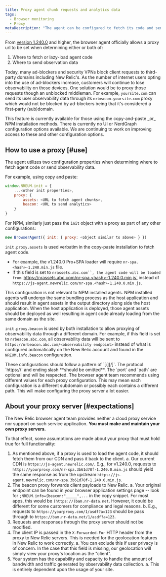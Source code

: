 ```yaml
---
title: Proxy agent chunk requests and analytics data
tags:
  - Browser monitoring
  - Proxy
metaDescription: "The agent can be configured to fetch its code and send analytics through a proxy server instead of New Relic's endpoints."
---
```


From [version 1.240.0](/docs/release-notes/new-relic-browser-release-notes/browser-agent-release-notes) and higher, the browser agent officially allows a proxy url to be set when determining either or both of:

1. Where to fetch or lazy-load agent code
2. Where to send observation data

Today, many ad-blockers and security VPNs block client requests to third-party domains including New Relic's. As the number of internet users opting into the use of ad-blockers increase, customers will continue to lose observability on those devices. One solution would be to proxy those requests though an unblocked middleman. For example, `yoursite.com` can send its user observability data through its `nrbeacon.yoursite.com` proxy which would not be blocked by ad-blockers being that it's considered a first-party (sub)domain.

<Callout variant="important">
  This feature is currently available for those using the copy-and-paste _or_ NPM installation methods. There is currently no UI or NerdGraph configuration options available. We are continuing to work on improving access to these and other configuration options.
</Callout>

## How to use a proxy [#use]

The agent utilizes two configuration properties when determining where to fetch agent code or send observability data.

For example, using copy and paste:

```js
window.NREUM.init = {
    ...<other init properties>,
    proxy: {
        assets: <URL to fetch agent chunks>,
        beacon: <URL to send analytics>
    }
}
```

For NPM, similarly just pass the `init` object with a proxy as part of any other configurations:

```js
new BrowserAgent({ init: { proxy: <object similar to above> } })
```

`init.proxy.assets` is used verbatim in the copy-paste installation to fetch agent code.

* For example, the v1.240.0 Pro+SPA loader will require `nr-spa.<hash>-1.240.min.js` file.
* If this field is set to `nrassets.abc.com``, the agent code will be loaded from `https://nrassets.abc.com/nr-spa.<hash>-1.240.0.min.js` instead of `https://js-agent.newrelic.com/nr-spa.<hash>-1.240.0.min.js`.

This configuration is not relevant to NPM installed agents. NPM installed agents will undergo the same bundling process as the host application and should result in agent assets in the output directory along side the host application. When the host application is deployed, those agent assets should be deployed as well resulting in agent code already loading from the same domain as the site.

`init.proxy.beacon` is used by both installation to allow proxying of observability data through a different domain. For example, if this field is set to `nrbeacon.abc.com`, all observability data will be sent to `https://nrbeacon.abc.com/<observability endpoint>` instead of what is configured automatically on the New Relic account and found in the `NREUM.info.beacon` configuration.

<Callout variant="important">
These configurations should follow a pattern of `<domain>[:<port>][/<path>]`. The protocol `https://` and ending slash **should be omitted**. The `port` and `path` are optional and will be respected.
</Callout>


<Callout variant="tip">
The browser agent team recommends using different values for each proxy configuration. This may mean each configuration is a different subdomain or possibly each contains a different path. This will make configuring the proxy server a lot easier.
</Callout>

## About your proxy server [#expectations]

The New Relic browser agent team provides neither a cloud proxy service nor support on such service application. **You must make and maintain your own proxy servers.**

To that effect, some assumptions are made about your proxy that must hold true for full functionality:

1. As mentioned above, if a proxy is used to load the agent code, it should fetch them from our CDN and pass it back to the client.
  a. Our current CDN is `https://js-agent.newrelic.com/`. E.g., for v1.240.0, requests to `https://yourproxy.com/nr-spa.3b61d78f-1.240.0.min.js` should yield the same response as from the upstream `https://js-agent.newrelic.com/nr-spa.3b61d78f-1.240.0.min.js`.
2. The beacon proxy forwards client payloads to New Relic.
  a. Your original endpoint can be found in your browser application settings page -- look for `;NREUM.info={beacon:"_____",...` in the copy snippet. For most apps, this would be `(https://)bam.nr-data.net`. However, it could be different for some customers for compliance and legal reasons.
  b. E.g., requests to `https://yourproxy.com/1/asdf?a=123` should be pass through to `https://bam.nr-data.net/1/asdf?a=123`.
3. Requests and responses through the proxy server should not be modified.
4. The client IP is passed in the `X-Forwarded-For` HTTP header from the proxy to New Relic servers. This is needed for the geolocation features in New Relic to work correctly.
  a. You can exclude this if user privacy is of concern. In the case that this field is missing, our geolocation will simply view your proxy's location as the "client".
5. Your system has the capability and capacity to handle the amount of bandwidth and traffic generated by observability data collection.
  a. This is entirely dependent upon the usage of your site.
